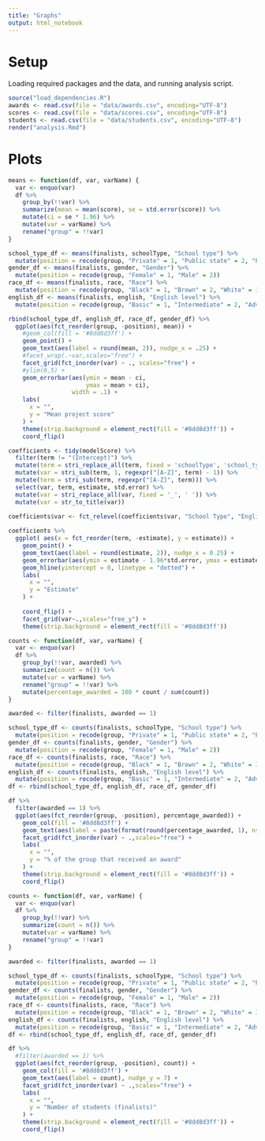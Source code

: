 ```yaml
---
title: "Graphs"
output: html_notebook
---
```


# Setup

Loading required packages and the data, and running analysis script.

```r
source("load_dependencies.R")
awards <- read.csv(file = "data/awards.csv", encoding="UTF-8")
scores <- read.csv(file = "data/scores.csv", encoding="UTF-8")
students <- read.csv(file = "data/students.csv", encoding="UTF-8")
render("analysis.Rmd")
```

# Plots

```r
means <- function(df, var, varName) {
  var <- enquo(var)
  df %>%
    group_by(!!var) %>%
    summarize(mean = mean(score), se = std.error(score)) %>%
    mutate(ci = se * 1.96) %>%
    mutate(var = varName) %>%
    rename("group" = !!var)
}

school_type_df <- means(finalists, schoolType, "School type") %>%
  mutate(position = recode(group, "Private" = 1, "Public state" = 2, "Public federal" = 3))
gender_df <- means(finalists, gender, "Gender") %>%
  mutate(position = recode(group, "Female" = 1, "Male" = 2))
race_df <- means(finalists, race, "Race") %>%
  mutate(position = recode(group, "Black" = 1, "Brown" = 2, "White" = 3))
english_df <- means(finalists, english, "English level") %>%
  mutate(position = recode(group, "Basic" = 1, "Intermediate" = 2, "Advanced" = 3))

rbind(school_type_df, english_df, race_df, gender_df) %>%
  ggplot(aes(fct_reorder(group, -position), mean)) +
    #geom_col(fill = '#8dd8d3ff') +
    geom_point() +
    geom_text(aes(label = round(mean, 2)), nudge_x = .25) +
    #facet_wrap(.~var,scales="free") +
    facet_grid(fct_inorder(var) ~ ., scales="free") +
    #ylim(0,5) +
    geom_errorbar(aes(ymin = mean - ci,
                      ymax = mean + ci),
                  width = .1) +
    labs(
      x = "",
      y = "Mean project score"
    ) +
    theme(strip.background = element_rect(fill = '#8dd8d3ff')) +
    coord_flip()
```

```r
coefficients <- tidy(modelScore) %>%
  filter(term != "(Intercept)") %>%
  mutate(term = stri_replace_all(term, fixed = 'schoolType', 'school_type')) %>%
  mutate(var = stri_sub(term, 1, regexpr("[A-Z]", term) - 1)) %>%
  mutate(term = stri_sub(term, regexpr("[A-Z]", term))) %>%
  select(var, term, estimate, std.error) %>%
  mutate(var = stri_replace_all(var, fixed = '_', ' ')) %>%
  mutate(var = str_to_title(var)) 

coefficients$var <- fct_relevel(coefficients$var, "School Type", "English", "Race", "Gender")
  
coefficients %>%
  ggplot( aes(x = fct_reorder(term, -estimate), y = estimate)) +
    geom_point() +
    geom_text(aes(label = round(estimate, 2)), nudge_x = 0.25) +
    geom_errorbar(aes(ymin = estimate - 1.96*std.error, ymax = estimate + 1.96*std.error), width = 0.1) + 
    geom_hline(yintercept = 0, linetype = "dotted") +
    labs(
      x = "",
      y = "Estimate"
    ) +
    
    coord_flip() +
    facet_grid(var~.,scales="free_y") +
    theme(strip.background = element_rect(fill = '#8dd8d3ff'))
```

```r
counts <- function(df, var, varName) {
  var <- enquo(var)
  df %>%
    group_by(!!var, awarded) %>%
    summarize(count = n()) %>%
    mutate(var = varName) %>%
    rename("group" = !!var) %>%
    mutate(percentage_awarded = 100 * count / sum(count))
}

awarded <- filter(finalists, awarded == 1)

school_type_df <- counts(finalists, schoolType, "School type") %>%
  mutate(position = recode(group, "Private" = 1, "Public state" = 2, "Public federal" = 3))
gender_df <- counts(finalists, gender, "Gender") %>%
  mutate(position = recode(group, "Female" = 1, "Male" = 2))
race_df <- counts(finalists, race, "Race") %>%
  mutate(position = recode(group, "Black" = 1, "Brown" = 2, "White" = 3))
english_df <- counts(finalists, english, "English level") %>%
  mutate(position = recode(group, "Basic" = 1, "Intermediate" = 2, "Advanced" = 3))
df <- rbind(school_type_df, english_df, race_df, gender_df)

df %>%
  filter(awarded == 1) %>%
  ggplot(aes(fct_reorder(group, -position), percentage_awarded)) +
    geom_col(fill = '#8dd8d3ff') +
    geom_text(aes(label = paste(format(round(percentage_awarded, 1), nsmall = 1), "%", sep = "")), nudge_y = 2) +
    facet_grid(fct_inorder(var) ~ .,scales="free") +
    labs(
      x = "",
      y = "% of the group that received an award"
    ) +
    theme(strip.background = element_rect(fill = '#8dd8d3ff')) +
    coord_flip()
```

```r

counts <- function(df, var, varName) {
  var <- enquo(var)
  df %>%
    group_by(!!var) %>%
    summarize(count = n()) %>%
    mutate(var = varName) %>%
    rename("group" = !!var)
}

awarded <- filter(finalists, awarded == 1)

school_type_df <- counts(finalists, schoolType, "School type") %>%
  mutate(position = recode(group, "Private" = 1, "Public state" = 2, "Public federal" = 3))
gender_df <- counts(finalists, gender, "Gender") %>%
  mutate(position = recode(group, "Female" = 1, "Male" = 2))
race_df <- counts(finalists, race, "Race") %>%
  mutate(position = recode(group, "Black" = 1, "Brown" = 2, "White" = 3))
english_df <- counts(finalists, english, "English level") %>%
  mutate(position = recode(group, "Basic" = 1, "Intermediate" = 2, "Advanced" = 3))
df <- rbind(school_type_df, english_df, race_df, gender_df)

df %>%
  #filter(awarded == 1) %>%
  ggplot(aes(fct_reorder(group, -position), count)) +
    geom_col(fill = '#8dd8d3ff') +
    geom_text(aes(label = count), nudge_y = 7) +
    facet_grid(fct_inorder(var) ~ .,scales="free") +
    labs(
      x = "",
      y = "Number of students (finalists)"
    ) +
    theme(strip.background = element_rect(fill = '#8dd8d3ff')) +
    coord_flip()
```
